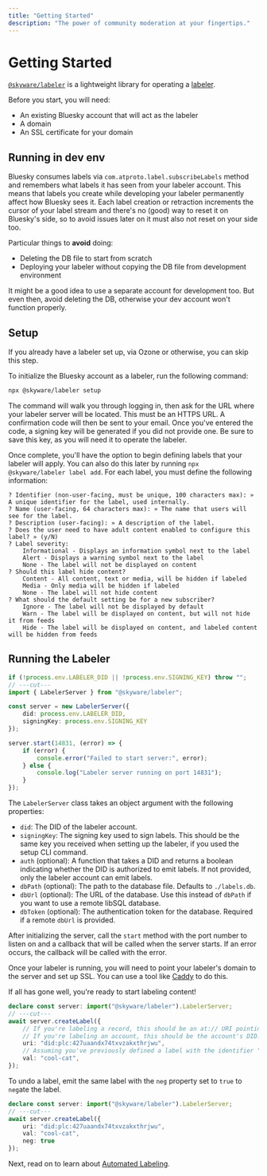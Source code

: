```yaml
---
title: "Getting Started"
description: "The power of community moderation at your fingertips."
---
```

# Getting Started

[`@skyware/labeler`](https://npmjs.com/package/@skyware/labeler) is a lightweight library for operating a [labeler](/guides/labeler/glossary#labeler).

Before you start, you will need:

- An existing Bluesky account that will act as the labeler
- A domain
- An SSL certificate for your domain

## Running in dev env

Bluesky consumes labels via `com.atproto.label.subscribeLabels` method and remembers what labels it has seen from your labeler account. This means that labels you create while developing your labeler permanently affect how Bluesky sees it. Each label creation or retraction increments the cursor of your label stream and there's no (good) way to reset it on Bluesky's side, so to avoid issues later on it must also not reset on your side too.

Particular things to **avoid** doing:

- Deleting the DB file to start from scratch
- Deploying your labeler without copying the DB file from development environment

It might be a good idea to use a separate account for development too. But even then, avoid deleting the DB, otherwise your dev account won't function properly.

## Setup

If you already have a labeler set up, via Ozone or otherwise, you can skip this step.

To initialize the Bluesky account as a labeler, run the following command:

```sh
npx @skyware/labeler setup
```

The command will walk you through logging in, then ask for the URL where your labeler server will be located. This must be an HTTPS URL. A confirmation code will then be sent to your email. Once you've entered the code, a signing key will be generated if you did not provide one. Be sure to save this key, as you will need it to operate the labeler.

Once complete, you'll have the option to begin defining labels that your labeler will apply. You can also do this later by running `npx @skyware/labeler label add`.  For each label, you must define the following information:

```
? Identifier (non-user-facing, must be unique, 100 characters max): » A unique identifier for the label, used internally.
? Name (user-facing, 64 characters max): » The name that users will see for the label.
? Description (user-facing): » A description of the label.
? Does the user need to have adult content enabled to configure this label? » (y/N)
? Label severity:
    Informational - Displays an information symbol next to the label
    Alert - Displays a warning symbol next to the label
    None - The label will not be displayed on content
? Should this label hide content?
    Content - All content, text or media, will be hidden if labeled
    Media - Only media will be hidden if labeled
    None - The label will not hide content
? What should the default setting be for a new subscriber?
    Ignore - The label will not be displayed by default
    Warn - The label will be displayed on content, but will not hide it from feeds
    Hide - The label will be displayed on content, and labeled content will be hidden from feeds
```

## Running the Labeler

```ts twoslash
if (!process.env.LABELER_DID || !process.env.SIGNING_KEY) throw "";
// ---cut---
import { LabelerServer } from "@skyware/labeler";

const server = new LabelerServer({
    did: process.env.LABELER_DID,
    signingKey: process.env.SIGNING_KEY
});

server.start(14831, (error) => {
    if (error) {
        console.error("Failed to start server:", error);
    } else {
        console.log("Labeler server running on port 14831");
    }
});
```

The `LabelerServer` class takes an object argument with the following properties:

- `did`: The DID of the labeler account.
- `signingKey`: The signing key used to sign labels. This should be the same key you received when setting up the labeler, if you used the setup CLI command.
- `auth` (optional): A function that takes a DID and returns a boolean indicating whether the DID is authorized to emit labels. If not provided, only the labeler account can emit labels.
- `dbPath` (optional): The path to the database file. Defaults to `./labels.db`.
- `dbUrl` (optional): The URL of the database. Use this instead of `dbPath` if you want to use a remote libSQL database.
- `dbToken` (optional): The authentication token for the database. Required if a remote `dbUrl` is provided.

After initializing the server, call the `start` method with the port number to listen on and a callback that will be called when the server starts. If an error occurs, the callback will be called with the error.

Once your labeler is running, you will need to point your labeler's domain to the server and set up SSL. You can use a tool like [Caddy](https://caddyserver.com/docs/quick-starts/reverse-proxy#https-from-client-to-proxy) to do this.

If all has gone well, you're ready to start labeling content!

```ts twoslash
declare const server: import("@skyware/labeler").LabelerServer;
// ---cut---
await server.createLabel({
    // If you're labeling a record, this should be an at:// URI pointing to the record.
    // If you're labeling an account, this should be the account's DID.
    uri: "did:plc:427uaandx74txvzakxthrjwu",
    // Assuming you've previously defined a label with the identifier "cool-cat".
    val: "cool-cat",
});
```

To undo a label, emit the same label with the `neg` property set to `true` to `neg`ate the label.

```ts twoslash
declare const server: import("@skyware/labeler").LabelerServer;
// ---cut---
await server.createLabel({
    uri: "did:plc:427uaandx74txvzakxthrjwu",
    val: "cool-cat",
    neg: true
});
```

Next, read on to learn about [Automated Labeling](/guides/labeler/introduction/automated-labeling).
